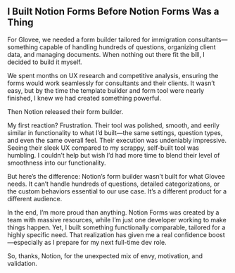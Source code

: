 
## I Built Notion Forms Before Notion Forms Was a Thing

For <Link href="/projects/glovee">Glovee</Link>, we needed a form builder tailored for immigration consultants—something capable of handling hundreds of questions, organizing client data, and managing documents. When nothing out there fit the bill, I decided to build it myself.

We spent months on UX research and competitive analysis, ensuring the forms would work seamlessly for consultants and their clients. It wasn’t easy, but by the time the template builder and form tool were nearly finished, I knew we had created something powerful.

Then Notion released their form builder.

My first reaction? Frustration. Their tool was polished, smooth, and eerily similar in functionality to what I’d built—the same settings, question types, and even the same overall feel. Their execution was undeniably impressive. Seeing their sleek UX compared to my scrappy, self-built tool was humbling. I couldn’t help but wish I’d had more time to blend their level of smoothness into our functionality.

But here’s the difference: Notion’s form builder wasn’t built for what <Link href="/projects/glovee">Glovee</Link> needs. It can’t handle hundreds of questions, detailed categorizations, or the custom behaviors essential to our use case. It’s a different product for a different audience.

In the end, I’m more proud than anything. Notion Forms was created by a team with massive resources, while I’m just one developer working to make things happen. Yet, I built something functionally comparable, tailored for a highly specific need. That realization has given me a real confidence boost—especially as I prepare for my next full-time dev role.

So, thanks, Notion, for the unexpected mix of envy, motivation, and validation.
